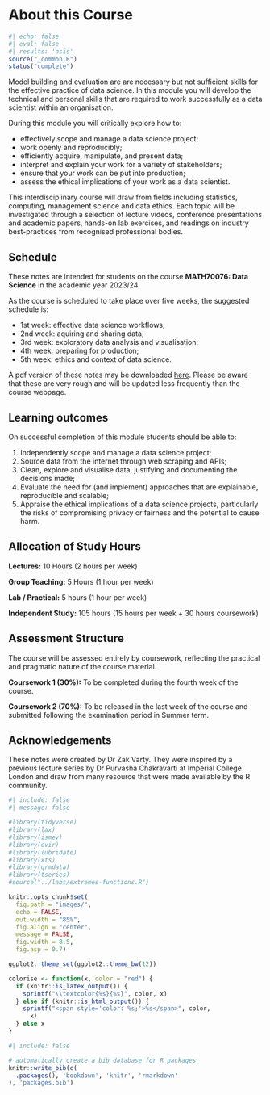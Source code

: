# About this Course {.unnumbered}


```r
#| echo: false
#| eval: false
#| results: 'asis'
source("_common.R")
status("complete")
```

<!--## Course Description {.unnumbered}-->

Model building and evaluation are are necessary but not sufficient skills for the effective practice of data science. In this module you will develop the technical and personal skills that are required to work successfully as a data scientist within an organisation. 

<!-- 
::: small_right
<img src="images/EDS-logo.jpg" alt="Logo"/>
:::
-->

During this module you will critically explore how to:

- effectively scope and manage a data science project; 
- work openly and reproducibly;
- efficiently acquire, manipulate, and present data;
- interpret and explain your work for a variety of stakeholders;
- ensure that your work can be put into production; 
- assess the ethical implications of your work as a data scientist.


This interdisciplinary course will draw from fields including statistics, computing, management science and data ethics. Each topic will be investigated through a selection of lecture videos, conference presentations and academic papers, hands-on lab exercises, and readings on industry best-practices from recognised professional bodies. 


## Schedule {-}

These notes are intended for students on the course **MATH70076: Data Science** in the academic year 2023/24.

As the course is scheduled to take place over five weeks, the suggested schedule is:

-   1st week: effective data science workflows;
-   2nd week: aquiring and sharing data;
-   3rd week: exploratory data analysis and visualisation;
-   4th week: preparing for production;
-   5th week: ethics and context of data science.

A pdf version of these notes may be downloaded [here](./data_science_notes.pdf). Please be aware that these are very rough and will be updated less frequently than the course webpage.


## Learning outcomes {-}

On successful completion of this module students should be able to:

1. Independently scope and manage a data science project; 
2. Source data from the internet through web scraping and APIs;
3. Clean, explore and visualise data, justifying and documenting the decisions made;
4. Evaluate the need for (and implement) approaches that are explainable, reproducible and scalable;
5. Appraise the ethical implications of a data science projects, particularly the risks of compromising privacy or fairness and the potential to cause harm.

## Allocation of Study Hours {-}

**Lectures:** 10 Hours (2 hours per week)

**Group Teaching:** 5 Hours  (1 hour per week)

**Lab / Practical:** 5 hours  (1 hour per week)

**Independent Study:** 105 hours (15 hours per week + 30 hours coursework)

## Assessment Structure {-}

The course will be assessed entirely by coursework, reflecting the practical and pragmatic nature of the course material.

**Coursework 1 (30%):** To be completed during the fourth week of the course.

**Coursework 2 (70%):** To be released in the last week of the course and submitted following the examination period in Summer term. 

## Acknowledgements {-}

These notes were created by Dr Zak Varty. They were inspired by a previous lecture series by Dr Purvasha Chakravarti at Imperial College London and draw from many resource that were made available by the R community.


```r
#| include: false
#| message: false

#library(tidyverse)
#library(lax)
#library(ismev)
#library(evir)
#library(lubridate)
#library(xts)
#library(qrmdata)
#library(tseries)
#source("../labs/extremes-functions.R")

knitr::opts_chunk$set(
  fig.path = "images/",
  echo = FALSE,
  out.width = "85%",
  fig.align = "center",
  message = FALSE,
  fig.width = 8.5,
  fig.asp = 0.7)

ggplot2::theme_set(ggplot2::theme_bw(12))

colorise <- function(x, color = "red") {
  if (knitr::is_latex_output()) {
    sprintf("\\textcolor{%s}{%s}", color, x)
  } else if (knitr::is_html_output()) {
    sprintf("<span style='color: %s;'>%s</span>", color, 
      x)
  } else x
}
```

```r
#| include: false

# automatically create a bib database for R packages
knitr::write_bib(c(
  .packages(), 'bookdown', 'knitr', 'rmarkdown'
), 'packages.bib')
```
